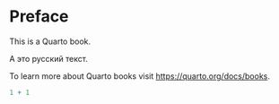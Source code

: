 # Preface {.unnumbered}

This is a Quarto book.

А это русский текст.

To learn more about Quarto books visit <https://quarto.org/docs/books>.

```r
1 + 1
```
